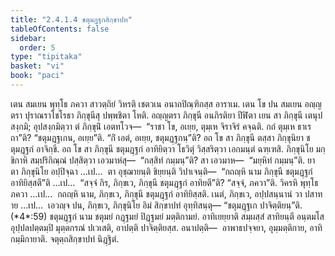 ```yaml
---
title: "2.4.1.4 ชตุมฏฺฐกสิกฺขาปท"
tableOfContents: false
sidebar:
  order: 5
type: "tipitaka"
basket: "vi"
book: "paci"
---
```



<DynamicBreadcrumb />

<Division number="806" book="paci">

<Paragraph number="2592" book="paci">
เตน สมเยน พุทฺโธ ภควา สาวตฺถิยํ วิหรติ เชตวเน อนาถปิณฺฑิกสฺส อาราเม. เตน โข ปน สมเยน อญฺญตรา ปุราณราโชโรธา ภิกฺขุนีสุ ปพฺพชิตา โหติ. อญฺญตรา ภิกฺขุนี อนภิรติยา ปีฬิตา เยน สา ภิกฺขุนี เตนุปสงฺกมิ; อุปสงฺกมิตฺวา ตํ ภิกฺขุนิํ เอตทโวจ—  “ราชา โข, อเยฺย, ตุมฺเห จิราจิรํ คจฺฉติ. กถํ ตุมฺเห ธาเรถา”ติ? “ชตุมฏฺฐเกน, อเยฺย”ติ. “กิํ เอตํ, อเยฺย, ชตุมฏฺฐกนฺ”ติ? อถ โข สา ภิกฺขุนี ตสฺสา ภิกฺขุนิยา ชตุมฏฺฐกํ อาจิกฺขิ. อถ โข สา ภิกฺขุนี ชตุมฏฺฐกํ อาทิยิตฺวา โธวิตุํ วิสฺสริตฺวา เอกมนฺตํ ฉฑฺเฑสิ. ภิกฺขุนิโย มกฺขิกาหิ สมฺปริกิณฺณํ ปสฺสิตฺวา เอวมาหํสุ—  “กสฺสิทํ กมฺมนฺ”ติ? สา เอวมาห—  “มยฺหิทํ กมฺมนฺ”ติ.
</Paragraph>

<Paragraph number="2593" book="paci">
ยา ตา ภิกฺขุนิโย อปฺปิจฺฉา …เป…  ตา อุชฺฌายนฺติ ขิยฺยนฺติ วิปาเจนฺติ—  “กถญฺหิ นาม ภิกฺขุนี ชตุมฏฺฐกํ อาทิยิสฺสตี”ติ …เป…  “สจฺจํ กิร, ภิกฺขเว, ภิกฺขุนี ชตุมฏฺฐกํ อาทิยตี”ติ? “สจฺจํ, ภควา”ติ. วิครหิ พุทฺโธ ภควา …เป…  กถญฺหิ นาม, ภิกฺขเว, ภิกฺขุนี ชตุมฏฺฐกํ อาทิยิสฺสติ. เนตํ, ภิกฺขเว, อปฺปสนฺนานํ วา ปสาทาย …เป…  เอวญฺจ ปน, ภิกฺขเว, ภิกฺขุนิโย อิมํ สิกฺขาปทํ อุทฺทิสนฺตุ—
</Paragraph>

</Division>
<Division number="807" book="paci">

<Paragraph number="2594" book="paci">
<Emphasis>“ชตุมฏฺฐเก ปาจิตฺติยนฺ”</Emphasis>ติ. (*4*:<Emphasis>59</Emphasis>)
</Paragraph>

</Division>
<Division number="808" book="paci">

<Paragraph number="2595" book="paci">
<Emphasis>ชตุมฏฺฐกํ</Emphasis> นาม ชตุมยํ กฏฺฐมยํ ปิฏฺฐมยํ มตฺติกามยํ.
</Paragraph>

<Paragraph number="2596" book="paci">
<Emphasis>อาทิเยยฺยา</Emphasis>ติ สมฺผสฺสํ สาทิยนฺตี อนฺตมโส อุปฺปลปตฺตมฺปิ มุตฺตกรณํ ปเวเสติ, อาปตฺติ ปาจิตฺติยสฺส.
</Paragraph>

</Division>
<Division number="809" book="paci">

<Paragraph number="2597" book="paci">
อนาปตฺติ—  อาพาธปจฺจยา, อุมฺมตฺติกาย, อาทิกมฺมิกายาติ.

</Paragraph>
</Division>

<Paragraph number="2598" type="center" book="paci">
จตุตฺถสิกฺขาปทํ นิฏฺฐิตํ.
</Paragraph>